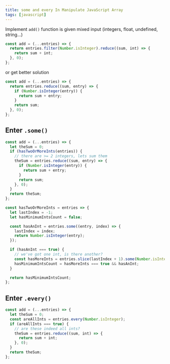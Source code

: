```yaml
---
title: some and every In Manipulate JavaScript Array
tags: [javascript]
---
```


Implement `add()` function is given mixed input (integers, float, undefined, string...)

```js
const add = (...entries) => {
  return entries.filter(Number.isInteger).reduce((sum, int) => {
    return sum + int;
  }, 0);
};
```

or get better solution

```js
const add = (...entries) => {
  return entries.reduce((sum, entry) => {
    if (Number.isInteger(entry)) {
      return sum + entry;
    }
    return sum;
  }, 0);
};
```

## Enter `.some()`

```js
const add = (...entries) => {
  let theSum = 0;
  if (hasTwoOrMoreInts(entries)) {
    // there are >= 2 integers, lets sum them
    theSum = entries.reduce((sum, entry) => {
      if (Number.isInteger(entry)) {
        return sum + entry;
      }
      return sum;
    }, 0);
  }
  return theSum;
};

const hasTwoOrMoreInts = entries => {
  let lastIndex = -1;
  let hasMinimumIntsCount = false;

  const hasAnInt = entries.some((entry, index) => {
    lastIndex = index;
    return Number.isInteger(entry);
  });

  if (hasAnInt === true) {
    // we've got one int, is there another?
    const hasMoreInts = entries.slice(lastIndex + 1).some(Number.isInteger);
    hasMinimumIntsCount = hasMoreInts === true && hasAnInt;
  }

  return hasMinimumIntsCount;
};
```

## Enter `.every()`

```js
const add = (...entries) => {
  let theSum = 0;
  const areAllInts = entries.every(Number.isInteger);
  if (areAllInts === true) {
    // are these indeed all ints?
    theSum = entries.reduce((sum, int) => {
      return sum + int;
    }, 0);
  }
  return theSum;
};
```
